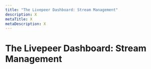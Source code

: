 ```yaml
---
title: "The Livepeer Dashboard: Stream Management"
description: X
metaTitle: X
metaDescription: X
---
```


# The Livepeer Dashboard: Stream Management

<!-- Situates content admins/sys admins to what can be seen/acted upon in the dashboard. -->
